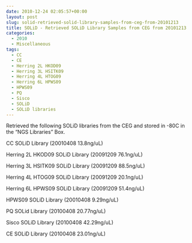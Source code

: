```yaml
---
date: 2010-12-24 02:05:57+00:00
layout: post
slug: solid-retrieved-solid-library-samples-from-ceg-from-20101213
title: SOLiD - Retrieved SOLiD Library Samples from CEG from 20101213
categories:
  - 2010
  - Miscellaneous
tags:
  - CC
  - CE
  - Herring 2L HKOD09
  - Herring 3L HSITK09
  - Herring 4L HTOG09
  - Herring 6L HPWS09
  - HPWS09
  - PQ
  - Sisco
  - SOLiD
  - SOLiD libraries
---
```


Retrieved the following SOLiD libraries from the CEG and stored in -80C in the "NGS Libraries" Box.

CC SOLiD Library (20010408 13.8ng/uL)

Herring 2L HKOD09 SOLiD Library (20091209 76.1ng/uL)

Herring 3L HSITK09 SOLiD Library (20091209 88.5ng/uL)

Herring 4L HTOG09 SOLiD Library (20091209 20.1ng/uL)

Herring 6L HPWS09 SOLiD Library (20091209 51.4ng/uL)

HPWS09 SOLiD Library (20010408 9.29ng/uL)

PQ SOLid Library (20100408 20.77ng/uL)

Sisco SOLiD Library (20100408 42.29ng/uL)

CE SOLiD Library (20100408 23.01ng/uL)
